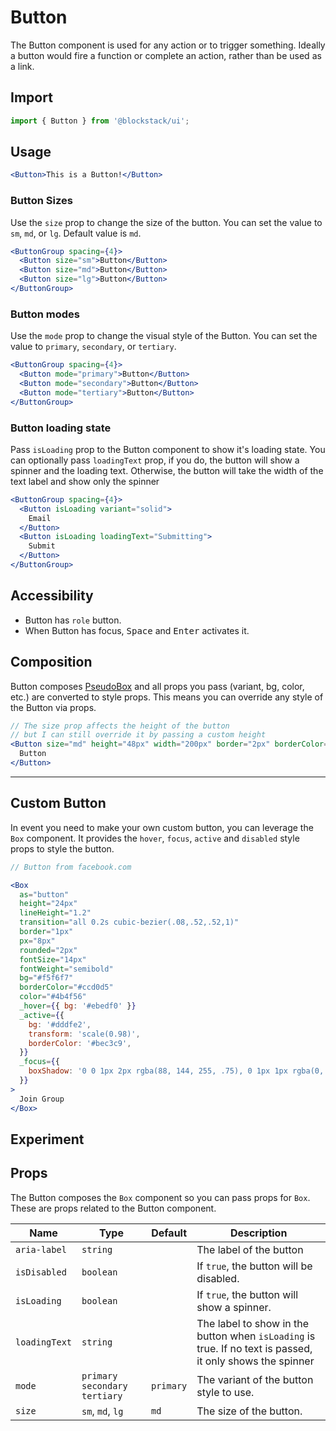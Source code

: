 
# Button

The Button component is used for any action or to trigger something. Ideally
a button would fire a function or complete an action, rather than be used as a link.

## Import

```js
import { Button } from '@blockstack/ui';
```

## Usage

```jsx
<Button>This is a Button!</Button>
```

### Button Sizes

Use the `size` prop to change the size of the button. You can set the value to `sm`, `md`, or `lg`. Default value is `md`.

```jsx
<ButtonGroup spacing={4}>
  <Button size="sm">Button</Button>
  <Button size="md">Button</Button>
  <Button size="lg">Button</Button>
</ButtonGroup>
```

### Button modes

Use the `mode` prop to change the visual style of the Button. You can set the
value to `primary`, `secondary`, or `tertiary`.

```jsx
<ButtonGroup spacing={4}>
  <Button mode="primary">Button</Button>
  <Button mode="secondary">Button</Button>
  <Button mode="tertiary">Button</Button>
</ButtonGroup>
```

### Button loading state

Pass `isLoading` prop to the Button component to show it's loading state. You
can optionally pass `loadingText` prop, if you do, the button will show a
spinner and the loading text. Otherwise, the button will take the width of the
text label and show only the spinner

```jsx
<ButtonGroup spacing={4}>
  <Button isLoading variant="solid">
    Email
  </Button>
  <Button isLoading loadingText="Submitting">
    Submit
  </Button>
</ButtonGroup>
```

## Accessibility

- Button has `role` button.
- When Button has focus, <kbd>Space</kbd> and <kbd>Enter</kbd> activates it.

## Composition

Button composes [PseudoBox](/pseudobox) and all props you pass (variant,
bg, color, etc.) are converted to style props. This means you can override
any style of the Button via props.

```jsx
// The size prop affects the height of the button
// but I can still override it by passing a custom height
<Button size="md" height="48px" width="200px" border="2px" borderColor="green">
  Button
</Button>
```

---

## Custom Button

In event you need to make your own custom button, you can leverage the
`Box` component. It provides the `hover`, `focus`, `active` and `disabled`
style props to style the button.

```jsx
// Button from facebook.com

<Box
  as="button"
  height="24px"
  lineHeight="1.2"
  transition="all 0.2s cubic-bezier(.08,.52,.52,1)"
  border="1px"
  px="8px"
  rounded="2px"
  fontSize="14px"
  fontWeight="semibold"
  bg="#f5f6f7"
  borderColor="#ccd0d5"
  color="#4b4f56"
  _hover={{ bg: '#ebedf0' }}
  _active={{
    bg: '#dddfe2',
    transform: 'scale(0.98)',
    borderColor: '#bec3c9',
  }}
  _focus={{
    boxShadow: '0 0 1px 2px rgba(88, 144, 255, .75), 0 1px 1px rgba(0, 0, 0, .15)',
  }}
>
  Join Group
</Box>
```

## Experiment

<ButtonView />

## Props

The Button composes the `Box` component so you can pass props for
`Box`. These are props related to the Button component.

| Name          | Type                             | Default   | Description                                                                                               |
| ------------- | -------------------------------- | --------- | --------------------------------------------------------------------------------------------------------- |
| `aria-label`  | `string`                         |           | The label of the button                                                                                   |
| `isDisabled`  | `boolean`                        |           | If `true`, the button will be disabled.                                                                   |
| `isLoading`   | `boolean`                        |           | If `true`, the button will show a spinner.                                                                |
| `loadingText` | `string`                         |           | The label to show in the button when `isLoading` is true. If no text is passed, it only shows the spinner |
| `mode`        | `primary` `secondary` `tertiary` | `primary` | The variant of the button style to use.                                                                   |
| `size`        | `sm`, `md`, `lg`                 | `md`      | The size of the button.                                                                                   |
